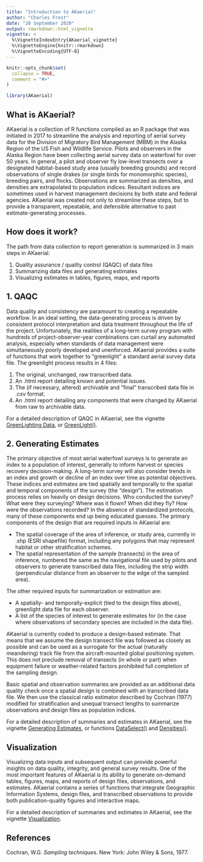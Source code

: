 ```yaml
---
title: "Introduction to AKaerial"
author: "Charles Frost"
date: "20 September 2020"
output: rmarkdown::html_vignette
vignette: >
  %\VignetteIndexEntry{AKaerial_vignette}
  %\VignetteEngine{knitr::rmarkdown}
  %\VignetteEncoding{UTF-8}
---
```


```r
knitr::opts_chunk$set(
  collapse = TRUE,
  comment = "#>"
)
```

```r
library(AKaerial)
```


## What is AKaerial?
AKaerial is a collection of R functions compiled as an R package that was initiated in 2017 to streamline the analysis and reporting of aerial survey data for the Division of Migratory Bird Management (MBM) in the Alaska Region of the US Fish and Wildlife Service.  Pilots and observers in the Alaska Region have been collecting aerial survey data on waterfowl for over 50 years.  In general, a pilot and observer fly low-level transects over a designated habitat-based study area (usually breeding grounds) and record observations of single drakes (or single birds for monomorphic species), breeding pairs, and flocks. Observations are summarized as densities, and densities are extrapolated to population indices.  Resultant indices are sometimes used in harvest management decisions by both state and federal agencies.  AKaerial was created not only to streamline these steps, but to provide a transparent, repeatable, and defensible alternative to past estimate-generating processes.  

## How does it work?
The path from data collection to report generation is summarized in 3 main steps in AKaerial:

  1. Quality assurance / quality control (QAQC) of data files  
  1. Summarizing data files and generating estimates
  1. Visualizing estimates in tables, figures, maps, and reports
    
## 1. QAQC 
Data quality and consistency are paramount to creating a repeatable workflow.  In an ideal setting, the data-generating process is driven by consistent protocol interpretation and data treatment throughout the life of the project.  Unfortunately, the realities of a long-term survey program with hundreds of project-observer-year combinations can curtail any automated analysis, especially when standards of data management were simultaneously poorly developed and unenforced.  AKaerial provides a suite of functions that work together to "greenlight" a standard aerial survey data file.  The greenlight process results in 4 files:

  1. The original, unchanged, raw transcribed data.
  1. An .html report detailing known and potential issues.
  1. The (if necessary, altered) archivable and "final" transcribed data file in .csv format.
  1. An .html report detailing any components that were changed by AKaerial from raw to archivable data.  
  
For a detailed description of QAQC in AKaerial, see the vignette [GreenLighting Data](GreenLightingData.html), or [GreenLight()](../help/GreenLight).

## 2. Generating Estimates
The primary objective of most aerial waterfowl surveys is to generate an index to a population of interest, generally to inform harvest or species recovery decision-making. A long-term survey will also consider trends in an index and growth or decline of an index over time as potential objectives.  These indices and estimates are tied spatially and temporally to the spatial and temporal components of the survey (the "design").  The estimation process relies on heavily on design decisions.  Who conducted the survey?  What were they surveying?  Where was it flown? When did they fly?  How were the observations recorded?  In the absence of standardized protocols, many of these components end up being educated guesses.  The primary components of the design that are required inputs in AKaerial are:

  * The spatial coverage of the area of inference, or study area, currently in .shp (ESRI shapefile) format, including any polygons that may represent habitat or other stratification schemes. 
  * The spatial representation of the sample (transects) in the area of inference, numbered the same as the navigational file used by pilots and observers to generate transcribed data files, including the strip width (perpendicular distance from an observer to the edge of the sampled area).

The other required inputs for summarization or estimation are:

  * A spatially- and temporally-explicit (tied to the design files above), greenlight data file for each observer.
  * A list of the species of interest to generate estimates for (in the case where observations of secondary species are included in the data file).
  
AKaerial is currently coded to produce a design-based estimate.  That means that we assume the design transect file was followed as closely as possible and can be used as a surrogate for the actual (naturally meandering) track file from the aircraft-mounted global positioning system.  This does not preclude removal of transects (in whole or part) when equipment failure or weather-related factors prohibited full completion of the sampling design.  

Basic spatial and observation summaries are provided as an additional data quality check once a spatial design is combined with an transcribed data file.  We then use the classical ratio estimator described by Cochran (1977) modified for stratification and unequal transect lengths to summarize observations and design files as population indices.    

For a detailed description of summaries and estimates in AKaerial, see the vignette [Generating Estimates](GeneratingEstimates.html), or functions [DataSelect()](../help/DataSelect) and [Densities()](../help/Densities).

## Visualization
Visualizing data inputs and subsequent output can provide powerful insights on data quality, integrity, and general survey results.  One of the most important features of AKaerial is its ability to generate on-demand tables, figures, maps, and reports of design files, observations, and estimates.  AKaerial contains a series of functions that integrate Geographic Information Systems, design files, and transcribed observations to provide both publication-quality figures and interactive maps. 

For a detailed description of summaries and estimates in AKaerial, see the vignette [Visualization](Visualization.html).


## References

Cochran, W.G. _Sampling techniques_. New York: John Wiley & Sons, 1977.
